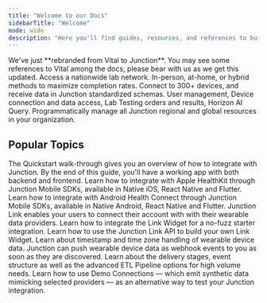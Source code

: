 ```yaml
---
title: "Welcome to our Docs"
sidebarTitle: "Welcome"
mode: wide
description: "Here you'll find guides, resources, and references to build using Junction's APIs and SDKs."
---
```


<Note>
  We've just **rebranded from Vital to Junction**. You may see some references to
  Vital among the docs, please bear with us as we get this updated.
</Note>
<CardGroup cols={2}>
  <Card
    title="Lab Testing"
    icon="flask"
    color="#BF40BF"
    href="/lab/overview/introduction"
  >
    Access a nationwide lab network. In-person, at-home, or hybrid methods to maximize completion rates.
  </Card>
  <Card
    title="Device Data Providers"
    icon="gears"
    color="#0285c7"
    href="/wearables/providers/introduction"
  >
    Connect to 300+ devices, and receive data in Junction standardized schemas.
  </Card>
  <Card
    title="Junction API"
    icon="seedling"
    color="#16a34a"
    href="/api-details/junction-api"
  >
    User management, Device connection and data access, Lab Testing orders and results, Horizon AI Query.
  </Card>
  <Card
    title="Junction Management API"
    icon="building"
    color="#16a34a"
    href="/api-details/junction-management-api"
  >
    Programmatically manage all Junction regional and global resources in your organization.
  </Card>
</CardGroup>

## Popular Topics

<CardGroup cols={1}>
  <Card title="Quickstart" icon="bolt" color="#FDD023" href="/home/quickstart" horizontal>
    The Quickstart walk-through gives you an overview of how to integrate with
    Junction. By the end of this guide, you'll have a working app with both
    backend and frontend.
  </Card>
  <Card
    title="Apple HealthKit"
    icon="apple"
    href="/wearables/guides/apple-healthkit"
    horizontal
  >
    Learn how to integrate with Apple HealthKit through Junction Mobile SDKs,
    available in Native iOS, React Native and Flutter.
  </Card>
  <Card
    title="Android Health Connect"
    icon="android"
    href="/wearables/guides/android-health-connect"
    horizontal
  >
    Learn how to integrate with Android Health Connect through Junction Mobile
    SDKs, available in Native Android, React Native and Flutter.
  </Card>
  <Card
    title="Junction Link Widget"
    icon="link"
    href="/wearables/connecting-providers/introduction"
    horizontal
  >
    Junction Link enables your users to connect their account with with their
    wearable data providers. Learn how to integrate the Link Widget for a
    no-fuzz starter integration.
  </Card>
  <Card
    title="Junction Link API"
    icon="link"
    href="/wearables/connecting-providers/custom_widget"
    horizontal
  >
    Learn how to use the Junction Link API to build your own Link Widget.
  </Card>
  <Card
    title="Timestamps and Time Zones"
    icon="clock"
    href="/wearables/providers/timestamps-and-time-zones"
    horizontal
  >
    Learn about timestamp and time zone handling of wearable device data.
  </Card>
  <Card
    title="Webhooks & Events"
    icon="radar"
    href="/webhooks/introduction"
    horizontal
  >
    Junction can push wearable device data as webhook events to you as soon as
    they are discovered. Learn about the delivery stages, event structure as
    well as the advanced ETL Pipeline options for high volume needs.
  </Card>
  <Card
    title="Synthetic Data"
    icon="parachute-box"
    href="/wearables/providers/test_data"
    horizontal
  >
    Learn how to use Demo Connections — which emit synthetic data mimicking
    selected providers — as an alternative way to test your Junction
    integration.
  </Card>
</CardGroup>
